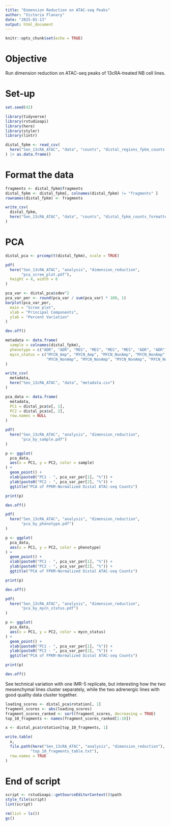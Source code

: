 ```yaml
---
title: "Dimension Reduction on ATAC-seq Peaks"
author: "Victoria Flanary"
date: "2025-01-13"
output: html_document
---
```


```r
knitr::opts_chunk$set(echo = TRUE)
```

# Objective
Run dimension reduction on ATAC-seq peaks of 13cRA-treated NB cell lines.

# Set-up
```r
set.seed(42)
```

```r
library(tidyverse)
library(rstudioapi)
library(here)
library(styler)
library(lintr)
```

```r
distal_fpkm <- read_csv(
  here("Sen_13cRA_ATAC", "data", "counts", "distal_regions_fpkm_counts.csv")
) |> as.data.frame()
```

# Format the data
```r
fragments <- distal_fpkm$fragments
distal_fpkm <- distal_fpkm[, colnames(distal_fpkm) != "fragments" ]
rownames(distal_fpkm) <- fragments
```

```r
write_csv(
  distal_fpkm,
  here("Sen_13cRA_ATAC", "data", "counts", "distal_fpkm_counts_formatted.csv")
)
```

# PCA
```r
distal_pca <- prcomp(t(distal_fpkm), scale = TRUE)
```

```r
pdf(
  here("Sen_13cRA_ATAC", "analysis", "dimension_reduction", 
       "pca_scree_plot.pdf"),
  height = 4, width = 6
)

pca_var <- distal_pca$sdev^2
pca_var_per <- round(pca_var / sum(pca_var) * 100, 1)
barplot(pca_var_per,
  main = "Scree plot",
  xlab = "Principal Components", 
  ylab = "Percent Variation"
)

dev.off()
```

```r
metadata <- data.frame(
  sample = colnames(distal_fpkm),
  phenotype = c("ADR", "ADR", "MES", "MES", "MES", "MES", "ADR", "ADR"),
  mycn_status = c("MYCN_Amp", "MYCN_Amp", "MYCN_NonAmp", "MYCN_NonAmp",
                  "MYCN_NonAmp", "MYCN_NonAmp", "MYCN_NonAmp", "MYCN_NonAmp")
)

write_csv(
  metadata,
  here("Sen_13cRA_ATAC", "data", "metadata.csv")
)
```

```r
pca_data <- data.frame(
  metadata,
  PC1 = distal_pca$x[, 1],
  PC2 = distal_pca$x[, 2],
  row.names = NULL
)
```

```r
pdf(
  here("Sen_13cRA_ATAC", "analysis", "dimension_reduction",
       "pca_by_sample.pdf")
)

p <- ggplot(
  pca_data,
  aes(x = PC1, y = PC2, color = sample)
) +
  geom_point() +
  xlab(paste0("PC1 - ", pca_var_per[1], "%")) +
  ylab(paste0("PC2 - ", pca_var_per[2], "%")) +
  ggtitle("PCA of FPKM-Normalized Distal ATAC-seq Counts")

print(p)

dev.off()
```

```r
pdf(
  here("Sen_13cRA_ATAC", "analysis", "dimension_reduction",
       "pca_by_phenotype.pdf")
)

p <- ggplot(
  pca_data,
  aes(x = PC1, y = PC2, color = phenotype)
) +
  geom_point() +
  xlab(paste0("PC1 - ", pca_var_per[1], "%")) +
  ylab(paste0("PC2 - ", pca_var_per[2], "%")) +
  ggtitle("PCA of FPKM-Normalized Distal ATAC-seq Counts")

print(p)

dev.off()
```

```r
pdf(
  here("Sen_13cRA_ATAC", "analysis", "dimension_reduction",
       "pca_by_mycn_status.pdf")
)

p <- ggplot(
  pca_data,
  aes(x = PC1, y = PC2, color = mycn_status)
) +
  geom_point() +
  xlab(paste0("PC1 - ", pca_var_per[1], "%")) +
  ylab(paste0("PC2 - ", pca_var_per[2], "%")) +
  ggtitle("PCA of FPKM-Normalized Distal ATAC-seq Counts")

print(p)

dev.off()
```

See technical variation with one IMR-5 replicate, but interesting how the
two mesenchymal lines cluster separately, while the two adrenergic lines
with good quality data cluster together.

```r
loading_scores <- distal_pca$rotation[, 1]
fragment_scores <- abs(loading_scores)
fragment_scores_ranked <- sort(fragment_scores, decreasing = TRUE)
top_10_fragments <- names(fragment_scores_ranked[1:10])

x <- distal_pca$rotation[top_10_fragments, 1]

write.table(
  x, 
  file.path(here("Sen_13cRA_ATAC", "analysis", "dimension_reduction"),
           "top_10_fragments_table.txt"),
  row.names = TRUE
)
```

# End of script
```r
script <- rstudioapi::getSourceEditorContext()$path
style_file(script)
lint(script)
```

```r
rm(list = ls())
gc()
```
